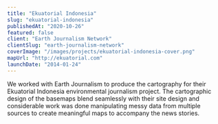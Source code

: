 ```yaml
---
title: "Ekuatorial Indonesia"
slug: "ekuatorial-indonesia"
publishedAt: "2020-10-26"
featured: false
client: "Earth Journalism Network"
clientSlug: "earth-journalism-network"
coverImage: "/images/projects/ekuatorial-indonesia-cover.png"
mapUrl: "http://ekuatorial.com"
launchDate: "2014-01-24"
---
```


We worked with Earth Journalism to produce the cartography for their Ekuatorial Indonesia environmental journalism project. The cartographic design of the basemaps blend seamlessly with their site design and considerable work was done manipulating messy data from multiple sources to create meaningful maps to accompany the news stories.
